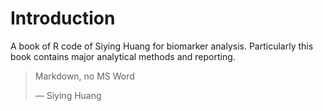 # Introduction {#intro}

A book of R code of Siying Huang for biomarker analysis. Particularly this book
contains major analytical methods and reporting.

> Markdown, no MS Word
>
> --- Siying Huang